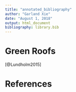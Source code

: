 ```yaml
---
title: "annotated_bibliography"
author: "Garland Xie"
date: "August 1, 2018"
output: html_document
bibliography: library.bib
---
```


# Green Roofs
[@Lundholm2015]


# References
